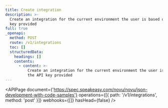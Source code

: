 ```yaml
---
title: Create integration
description: >-
  Create an integration for the current environment the user is based on the API
  key provided
full: true
_openapi:
  method: POST
  route: /v1/integrations
  toc: []
  structuredData:
    headings: []
    contents:
      - content: >-
          Create an integration for the current environment the user is based on
          the API key provided
---
```


<APIPage
  document={'https://spec.speakeasy.com/novu/novu/json-development-with-code-samples'}
  operations={[{ path: '/v1/integrations', method: 'post' }]}
  webhooks={[]}
  hasHead={false}
/>
